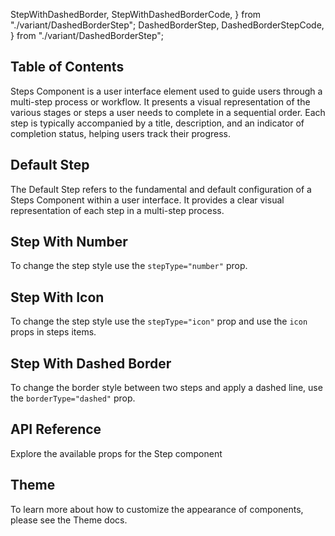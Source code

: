   StepWithDashedBorder,
  StepWithDashedBorderCode,
} from "./variant/DashedBorderStep";
  DashedBorderStep,
  DashedBorderStepCode,
} from "./variant/DashedBorderStep";


## Table of Contents

Steps Component is a user interface element used to guide users through a multi-step process or workflow. It presents a visual representation of the various stages or steps a user needs to complete in a sequential order. Each step is typically accompanied by a title, description, and an indicator of completion status, helping users track their progress.

## Default Step

The Default Step refers to the fundamental and default configuration of a Steps Component within a user interface. It provides a clear visual representation of each step in a multi-step process.

<CodePreview github="Steps" code={DefaultStepCode}>
  <DefaultStep />
</CodePreview>

## Step With Number

To change the step style use the `stepType="number"` prop.

<CodePreview github="Steps" code={StepWithNumberCode}>
  <StepWithNumber />
</CodePreview>

## Step With Icon

To change the step style use the `stepType="icon"` prop and use the `icon` props in steps items.

<CodePreview github="Steps" code={StepWithIconCode}>
  <StepWithIcon />
</CodePreview>

## Step With Dashed Border

To change the border style between two steps and apply a dashed line, use the `borderType="dashed"` prop.

<CodePreview github="Steps" code={StepWithDashedBorderCode}>
  <StepWithDashedBorder />
</CodePreview>

## API Reference

Explore the available props for the Step component

<ComponentApi data={stepPropsAPI} />

## Theme

To learn more about how to customize the appearance of components, please see the Theme docs.

<CssThemePreview code={useTheme().theme.step} />

